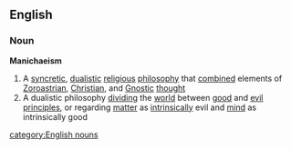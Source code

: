 ==English==
===Noun===
'''Manichaeism'''
# A [[syncretic]], [[dualistic]] [[religious]] [[philosophy]] that [[combine]]d elements of [[Zoroastrian]], [[Christian]], and [[Gnostic]] [[thought]]
# A dualistic philosophy [[dividing]] the [[world]] between [[good]] and [[evil]] [[principles]], or regarding [[matter]] as [[intrinsically]] evil and [[mind]] as intrinsically good
[[category:English nouns]]